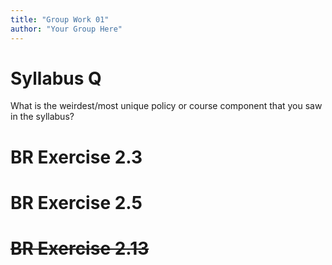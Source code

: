 ```yaml
---
title: "Group Work 01"
author: "Your Group Here"
---
```


# Syllabus Q

What is the weirdest/most unique policy or course component that you saw in the syllabus?

# BR Exercise 2.3

# BR Exercise 2.5

# ~~BR Exercise 2.13~~
 


